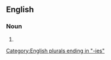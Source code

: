 ==English==

===Noun===
{{head|en|noun form}}

# {{plural of|meritocracy|lang=en}}

[[Category:English plurals ending in "-ies"]]
